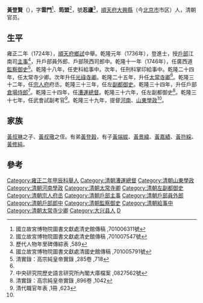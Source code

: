 '''黃登賢'''（{{bd|1709年||1776年}}），字'''雲門'''<ref>國立故宮博物院圖書文獻處清史館傳稿 ,701006311號</ref>、'''筠盟'''<ref>國立故宮博物院圖書文獻處清史館傳稿 ,701007547號</ref>，號'''忍廬'''<ref>歷代人物年里碑傳綜表 ,589</ref>，[[順天府|順天府]][[大兴县_(金朝)|大興縣]]（今[[北京市|北京市]]市区）人，清朝官员。

==生平==
雍正二年（1724年），[[順天府|順天府]][[鄉試|鄉試]]中舉。乾隆元年（1736年），登進士，授[[戶部|戶部]]江南司[[主事|主事]]<ref name="#1">國立故宮博物院圖書文獻處清國史館傳稿 ,701005791號</ref>，升戶部員外郎、戶部陝西司郎中。乾隆十一年（1746年），任廣西道[[監察御史|監察御史]]<ref>清實錄：高宗純皇帝實錄 ,285卷 ,718</ref>。乾隆十八年，任吏科給事中。次年，任刑科掌印給事中。乾隆二十四年，任太常寺少卿。次年升任[[光祿寺卿|光祿寺卿]]。乾隆二十五年，升任[[太常寺卿|太常寺卿]]<ref name="#1"/>。乾隆三十二年，任[[宗人府|宗人府]]府丞。乾隆三十三年，任左[[副都御史|副都御史]]。乾隆三十四年，升任戶部[[倉場侍郎|倉場侍郎]]<ref>中央研究院歷史語言研究所內閣大庫檔案 ,0827562號</ref>。乾隆三十四年，任[[漕運總督|漕運總督]]。乾隆三十六年，任左副都御史<ref>清實錄：高宗純皇帝實錄 ,896卷 ,1042</ref>。乾隆三十七年，任武會試副考官<ref>清代職官年表 ,1冊 ,623</ref>。乾隆三十九年，提督[[河南|河南]]、[[山東|山東]][[學政|學政]]<ref name="#1"/>。

==家族==
[[黃叔琳|黃叔琳]]之子、[[黃叔璥|黃叔璥]]之侄。有弟[[黃登穀|黃登穀]]，有子[[黃端紱|黃端紱]]、[[黃景緯|黃景緯]]、[[黃嘉績|黃嘉績]]、[[黃符綵|黃符綵]]、[[黃修純|黃修純]]。

==參考==
{{reflist|2}}
{{清朝官员小作品}}
{{乾隆元年丙辰科殿試金榜}}
{{DEFAULTSORT:Huang黃}}
[[Category:雍正二年甲辰科舉人|Category:雍正二年甲辰科舉人]]
[[Category:清朝漕運總督|Category:清朝漕運總督]]
[[Category:清朝山東學政|Category:清朝山東學政]]
[[Category:清朝河南學政|Category:清朝河南學政]]
[[Category:清朝太常寺卿|Category:清朝太常寺卿]]
[[Category:清朝左副都御史|Category:清朝左副都御史]]
[[Category:清朝宗人府丞|Category:清朝宗人府丞]]
[[Category:清朝戶部主事|Category:清朝戶部主事]]
[[Category:清朝戶部員外郎|Category:清朝戶部員外郎]]
[[Category:清朝戶部郎中|Category:清朝戶部郎中]]
[[Category:清朝監察御史|Category:清朝監察御史]]
[[Category:清朝給事中|Category:清朝給事中]]
[[Category:清朝太常寺少卿|Category:清朝太常寺少卿]]
[[Category:大兴县人|Category:大兴县人]]
[[Category:黄姓|D]]